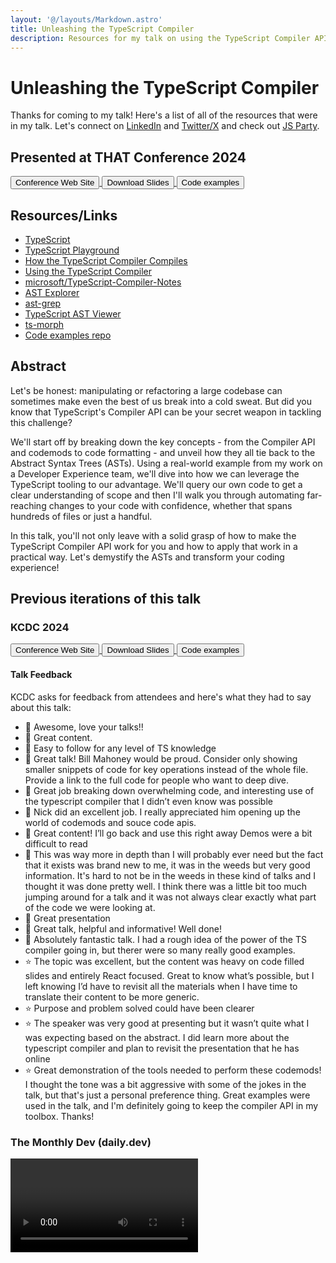 ```yaml
---
layout: '@/layouts/Markdown.astro'
title: Unleashing the TypeScript Compiler
description: Resources for my talk on using the TypeScript Compiler API for rapid code modifications.
---
```



# Unleashing the TypeScript Compiler

Thanks for coming to my talk! Here's a list of all of the resources that were in my talk. Let's connect on [LinkedIn](https://linkedin.com/in/nicknisi) and [Twitter/X](https://twitter.com/nicknisi) and check out [JS Party](https://jsparty.fm).

## Presented at THAT Conference 2024

<div class="flex items-center justify-center gap-4">
	<a href="https://thatconference.com/activities/mnuQbuqqsy40y2WlNjHE" target="_blank">
		<button class="rounded-lg bg-teal-500 px-2 py-4 font-bold text-white">Conference Web Site</button>
	</a>
	<a href="/talks/unleashing-the-typescript-compiler-that-2024.pdf" target="_blank">
		<button class="rounded-lg bg-teal-500 px-2 py-4 font-bold text-white">Download Slides</button>
	</a>
	<a href="https://github.com/nicknisi/ts-compiler-api-talk" target="_blank">
		<button class="rounded-lg bg-teal-500 px-2 py-4 font-bold text-white">Code examples</button>
	</a>
</div>

## Resources/Links

- [TypeScript](https://www.typescriptlang.org/)
- [TypeScript Playground](https://www.typescriptlang.org/play/)
- [How the TypeScript Compiler Compiles](https://www.youtube.com/watch?v=X8k_4tZ16qU&list=PLYUbsZda9oHu-EiIdekbAzNO0-pUM5Iqj&index=5)
- [Using the TypeScript Compiler](https://github.com/microsoft/TypeScript/wiki/Using-the-Compiler-API)
- [microsoft/TypeScript-Compiler-Notes](https://github.com/microsoft/TypeScript-Compiler-Notes/)
- [AST Explorer](https://astexplorer.net/)
- [ast-grep](https://ast-grep.github.io/playground.html)
- [TypeScript AST Viewer](https://ts-ast-viewer.com/#)
- [ts-morph](https://ts-morph.com/navigation/)
- [Code examples repo](https://github.com/nicknisi/ts-compiler-api-talk)

## Abstract

Let's be honest: manipulating or refactoring a large codebase can sometimes make even the best of us break into a cold sweat. But did you know that TypeScript's Compiler API can be your secret weapon in tackling this challenge?

We'll start off by breaking down the key concepts - from the Compiler API and codemods to code formatting - and unveil how they all tie back to the Abstract Syntax Trees (ASTs). Using a real-world example from my work on a Developer Experience team, we'll dive into how we can leverage the TypeScript tooling to our advantage. We'll query our own code to get a clear understanding of scope and then I'll walk you through automating far-reaching changes to your code with confidence, whether that spans hundreds of files or just a handful.

In this talk, you'll not only leave with a solid grasp of how to make the TypeScript Compiler API work for you and how to apply that work in a practical way. Let's demystify the ASTs and transform your coding experience!

## Previous iterations of this talk

### KCDC 2024

<div class="flex items-center justify-center gap-4">
	<a href="https://kcdc.info/" target="_blank">
		<button class="rounded-lg bg-teal-500 px-2 py-4 font-bold text-white">Conference Web Site</button>
	</a>
	<a href="/talks/unleashing-the-typescript-compiler-kcdc-2024.pdf" target="_blank">
		<button class="rounded-lg bg-teal-500 px-2 py-4 font-bold text-white">Download Slides</button>
	</a>
	<a href="https://github.com/nicknisi/ts-compiler-api-talk" target="_blank">
		<button class="rounded-lg bg-teal-500 px-2 py-4 font-bold text-white">Code examples</button>
	</a>
</div>

#### Talk Feedback

KCDC asks for feedback from attendees and here's what they had to say about this talk:

- 💚 Awesome, love your talks!!
- 💚 Great content.
- 💚 Easy to follow for any level of TS knowledge
- 💚 Great talk! Bill Mahoney would be proud. Consider only showing smaller snippets of code for key operations instead of the whole file. Provide a link to the full code for people who want to deep dive.
- 💚 Great job breaking down overwhelming code, and interesting use of the typescript compiler that I didn’t even know was possible
- 💚 Nick did an excellent job. I really appreciated him opening up the world of codemods and souce code apis.
- 💚 Great content! I’ll go back and use this right away
Demos were a bit difficult to read
- 💚 This was way more in depth than I will probably ever need but the fact that it exists was brand new to me, it was in the weeds but very good information. It's hard to not be in the weeds in these kind of talks and I thought it was done pretty well. I think there was a little bit too much jumping around for a talk and it was not always clear exactly what part of the code we were looking at.
- 💚 Great presentation
- 💚 Great talk, helpful and informative! Well done!
- 💚 Absolutely fantastic talk. I had a rough idea of the power of the TS compiler going in, but therer were so many really good examples.
- ⭐️ The topic was excellent, but the content was heavy on code filled slides and entirely React focused. Great to know what’s possible, but I left knowing I’d have to revisit all the materials when I have time to translate their content to be more generic.
- ⭐️ Purpose and problem solved could have been clearer
- ⭐️ The speaker was very good at presenting but it wasn’t quite what I was expecting based on the abstract. I did learn more about the typescript compiler and plan to revisit the presentation that he has online
- ⭐️ Great demonstration of the tools needed to perform these codemods! I thought the tone was a bit aggressive with some of the jokes in the talk, but that's just a personal preference thing. Great examples were used in the talk, and I'm definitely going to keep the compiler API in my toolbox. Thanks!

### The Monthly Dev (daily.dev)

<Video class="my-4" videoId="SELZVza_DoM" si="LlqJaREEG6cPD9MR" time={2719} />

